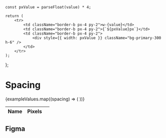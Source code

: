 
<Meta title="Theme/Tokens/Primitive/Spacing" />


    const pxValue = parseFloat(value) * 4;

    return (
        <tr>
            <td className="border-b px-4 py-2">w-{value}</td>
            <td className="border-b px-4 py-2">{`${pxValue}px`}</td>
            <td className="border-b px-4 py-2">
                <div style={{ width: pxValue }} className="bg-primary-300 h-6" />
            </td>
        </tr>
    );

};

# Spacing

<div className="flex">
    <table className="px-4-collapse table-fixed border-b bg-white text-neutral-800">
        <thead>
            <tr className="text-left">
                <th className="border-b px-4 py-2">Name</th>
                <th className="border-b px-4 py-2">Pixels</th>
                <th className="border-b" />
            </tr>
        </thead>
        <tbody>
            {exampleValues.map((spacing) => (
                <DisplayComponent key={spacing} value={spacing} />
            ))}
        </tbody>
    </table>
</div>

## Figma

<Figma url="https://www.figma.com/file/jfKRr1V9evJUp1uBeyP3Zz/v1.0.0?type=design&node-id=8874-13957&mode=dev" />
